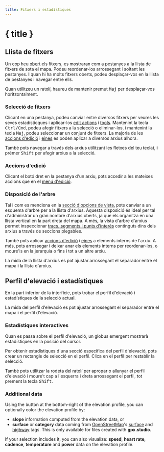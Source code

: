 ```yaml
---
title: Fitxers i estadístiques
---
```


<script lang="ts">

    let gpxStatistics = writable(exampleGPXFile.getStatistics());
    let slicedGPXStatistics = writable(undefined);
    let additionalDatasets = writable(['speed', 'atemp']);
    let elevationFill = writable<'slope' | 'surface' | undefined>(undefined);
</script>

# { title }

## Llista de fitxers

Un cop heu [obert](./menu/file) els fitxers, es mostraran com a pestanyes a la llista de fitxers de sota el mapa.
Podeu reordenar-los arrossegant i soltant les pestanyes.
I quan hi ha molts fitxers oberts, podeu desplaçar-vos en la llista de pestanyes i navegar entre ells.

<DocsNote>

Quan utilitzeu un ratolí, haureu de mantenir premut <kbd>Maj</kbd> per desplaçar-vos horitzontalment.

</DocsNote>

### Selecció de fitxers

Clicant en una pestanya, podeu canviar entre diversos fitxers per veures les seves estadísticques i aplicar-los [edit actions](./menu/edit) i [tools](./toolbar).
Mantenint la tecla <kbd>Ctrl/Cmd</kbd>, podeu afegir fitxers a la selecció o eliminar-los, i mantenint la tecla <kbd>Maj</kbd>, podeu seleccionar un conjunt de fitxers.
La majoria de les [accions d'edició](./menu/edit) i [eines](./toolbar) es poden aplicar a diversos arxius alhora.

<DocsNote>

També pots navegar a través dels arxius utilitzant les fletxes del teu teclat, i prémer <kbd>Shift</kbd> per afegir arxius a la selecció.

</DocsNote>

### Accions d'edició

Clicant el botó dret en la pestanya d'un arxiu, pots accedir a les mateixes accions que en el [menú d'edició](./menu/edit).

### Disposició de l'arbre

Tal i com es menciona en la [secció d'opcions de vista](./menu/view), pots canviar a un esquema d'arbre per a la llista d'arxius.
Aquesta disposició és ideal per tal d'administrar un gran nombre d'arxius oberts, ja que els organitza en una llista vertical en la part dreta del mapa.
A més, la vista d'arbre d'arxius permet inspeccionar [tracs, segments i punts d'interès](./gpx) continguts dins dels arxius a través de seccions plegables.

També pots aplicar [accions d'edició](./menu/edit) i [eines](./toolbar) a elements interns de l'arxiu.
A més, pots arrossegar i deixar anar els elements interns per reordenar-los, o moure'ls en la jerarquia o fins i tot a un altre arxiu.

<DocsNote>

La mida de la llista d'arxius es pot ajustar arrossegant el separador entre el mapa i la llista d'arxius.

</DocsNote>

## Perfil d'elevació i estadístiques

En la part inferior de la interfície, pots trobar el perfil d'elevació i estadístiques de la selecció actual.

<DocsNote>

La mida del perfil d'elevació es pot ajustar arrossegant el separador entre el mapa i el perfil d'elevació.

</DocsNote>

### Estadístiques interactives

Quan es passa sobre el perfil d'elevació, un globus emergent mostrarà estadístiques en la posició del cursor.

Per obtenir estadístiques d'una secció específica del perfil d'elevació, pots crear un rectangle de selecció en el perfil.
Clica en el perfil per restablir la selecció.

També pots utilitzar la rodeta del ratolí per apropar o allunyar el perfil d'elevació i moure't cap a l'esquerra i dreta arrossegant el perfil, tot prement la tecla <kbd>Shift</kbd>.

<div class="h-48 w-full">
    <ElevationProfile
        {gpxStatistics}
        {slicedGPXStatistics}
        additionalDatasets={$additionalDatasets}
        elevationFill={$elevationFill}
    />
</div>
<div class="flex flex-col items-center -mt-6">
    <div class="h-10 w-fit">
        <GPXStatistics
            {gpxStatistics}
            {slicedGPXStatistics}
            panelSize={120}
            orientation={'horizontal'}
        />
    </div>
</div>

### Additional data

Using the <kbd><ChartNoAxesColumn size="16" class="inline-block" style="margin-bottom: 2px"/></kbd> button at the bottom-right of the elevation profile, you can optionally color the elevation profile by:

- **slope** information computed from the elevation data, or
- **surface** or **category** data coming from <a href="https://www.openstreetmap.org/" target="_blank">OpenStreetMap</a>'s <a href="https://wiki.openstreetmap.org/wiki/Key:surface" target="_blank">surface</a> and <a href="https://wiki.openstreetmap.org/wiki/Key:highway" target="_blank">highway</a> tags.
  This is only available for files created with **gpx.studio**.

If your selection includes it, you can also visualize: **speed**, **heart rate**, **cadence**, **temperature** and **power** data on the elevation profile.
